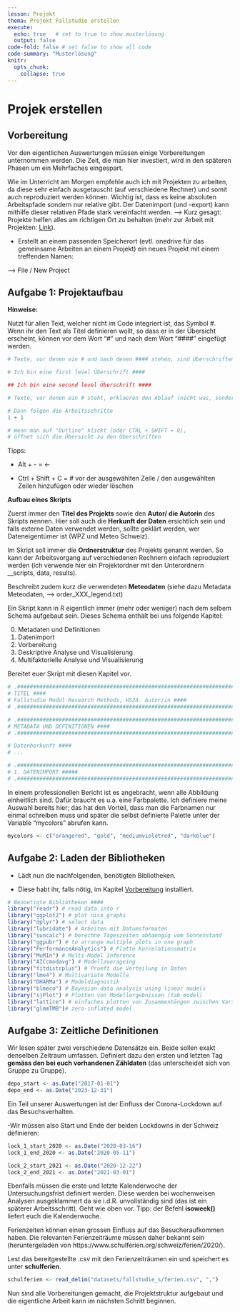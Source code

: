 ```yaml
---
lesson: Projekt
thema: Projekt Fallstudie erstellen
execute: 
  echo: true   # set to true to show musterlösung
  output: false
code-fold: false # set false to show all code
code-summary: "Musterlösung"
knitr:
  opts_chunk: 
    collapse: true
---
```


# Projek erstellen


## Vorbereitung

Vor den eigentlichen Auswertungen müssen einige Vorbereitungen unternommen werden. Die Zeit, die man hier investiert, wird in den späteren Phasen um ein Mehrfaches eingespart. 

Wie im Unterricht am Morgen empfehle auch ich mit Projekten zu arbeiten, da diese sehr einfach ausgetauscht (auf verschiedene Rechner) und somit auch reproduziert werden können. Wichtig ist, dass es keine absoluten Arbeitspfade sondern nur relative gibt. Der Datenimport (und -export) kann mithilfe dieser relativen Pfade stark vereinfacht werden. --> Kurz gesagt: Projekte helfen alles am richtigen Ort zu behalten (mehr zur Arbeit mit Projekten: [Link](https://support.rstudio.com/hc/en-us/articles/200526207-Using-Projects)).

- Erstellt an einem passenden Speicherort (evtl. onedrive für das gemeinsame Arbeiten an einem Projekt) ein neues Projekt mit einem treffenden Namen:

--> File / New Project

## Aufgabe 1: Projektaufbau

__Hinweise:__

Nutzt für allen Text, welcher nicht im Code integriert ist, das Symbol #. Wenn ihr den Text als Titel definieren wollt, so dass er in der Übersicht erscheint, können vor dem Wort "#" und nach dem Wort "####" eingefügt werden.

```r
# Texte, vor denen ein # und nach denen #### stehen, sind Überschriften

# Ich bin eine first level Überschrift ####

## Ich bin eine second level Überschrift ####

# Texte, vor denen ein # steht, erklaeren den Ablauf (nicht was, sondern warum)

# Dann folgen die Arbeitsschritte
1 + 1

# Wenn man auf "Outline" klickt (oder CTRL + SHIFT + O),
# öffnet sich die Übersicht zu den Überschriften
```

Tipps: 

- Alt + - = <- 

- Ctrl + Shift + C = # vor der ausgewählten Zeile / den ausgewählten Zeilen hinzufügen oder wieder löschen

__Aufbau eines Skripts__

Zuerst immer den __Titel des Projekts__ sowie den __Autor/ die Autorin__ des Skripts nennen. Hier soll auch die __Herkunft der Daten__ ersichtlich sein und falls externe Daten verwendet werden, sollte geklärt werden, wer Dateneigentümer ist (WPZ und Meteo Schweiz).

Im Skript soll immer die __Ordnerstruktur__ des Projekts genannt werden. So kann der Arbeitsvorgang auf verschiedenen Rechnern einfach reproduziert werden (ich verwende hier ein Projektordner mit den Unterordnern __scripts, data, results).

Beschreibt zudem kurz die verwendeten __Meteodaten__ (siehe dazu Metadata Meteodaten, --> order_XXX_legend.txt)

Ein Skript kann in R eigentlich immer (mehr oder weniger) nach dem selbem Schema aufgebaut sein. Dieses Schema enthält bei uns folgende Kapitel: 

0) Metadaten und Definitionen
1) Datenimport
2) Vorbereitung 
3) Deskriptive Analyse und Visualisierung 
4) Multifaktorielle Analyse und Visualisierung

Bereitet euer Skript mit diesen Kapitel vor.

```r
# .###########################################################################################
# TITEL ####
# Fallstudie Modul Research Methods, HS24. Autor/in ####
# .##########################################################################################

# .##########################################################################################
# METADATA UND DEFINITIONEN ####
# .##########################################################################################

# Datenherkunft ####
# ...

# .##########################################################################################
# 1. DATENIMPORT #####
# .##########################################################################################

```

In einem professionellen Bericht ist es angebracht, wenn alle Abbildung einheitlich sind. Dafür braucht es u.a. eine Farbpalette. Ich definiere meine Auswahl bereits hier; das hat den Vorteil, dass man die Farbnamen nur einmal schreiben muss und später die selbst definierte Palette unter der Variable "mycolors" abrufen kann.

```r
mycolors <- c("orangered", "gold", "mediumvioletred", "darkblue")
```


## Aufgabe 2: Laden der Bibliotheken

- Lädt nun die nachfolgenden, benötigten Bibliotheken.

- Diese habt ihr, falls nötig, im Kapitel [Vorbereitung] installiert.

```r
# Benoetigte Bibliotheken ####
library("readr") # read data into r
library("ggplot2") # plot nice graphs
library("dplyr") # select data
library("lubridate") # Arbeiten mit Datumsformaten
library("suncalc") # berechne Tageszeiten abhaengig vom Sonnenstand
library("ggpubr") # to arrange multiple plots in one graph
library("PerformanceAnalytics") # Plotte Korrelationsmatrix
library("MuMIn") # Multi-Model Inference
library("AICcmodavg") # Modellaverageing
library("fitdistrplus") # Prueft die Verteilung in Daten
library("lme4") # Multivariate Modelle
library("DHARMa") # Modeldiagnostik
library("blmeco") # Bayesian data analysis using linear models
library("sjPlot") # Plotten von Modellergebnissen (tab_model)
library("lattice") # einfaches plotten von Zusammenhängen zwischen Variablen
library("glmmTMB")# zero-inflated model
```

## Aufgabe 3: Zeitliche Definitionen

Wir lesen später zwei verschiedene Datensätze ein. Beide sollen exakt denselben Zeitraum umfassen. Definiert dazu den ersten und letzten Tag __gemäss den bei euch vorhandenen Zähldaten__ (das unterscheidet sich von Gruppe zu Gruppe).

```r
depo_start <- as.Date("2017-01-01")
depo_end <- as.Date("2023-12-31")
```


Ein Teil unserer Auswertungen ist der Einfluss der Corona-Lockdown auf das Besuchsverhalten. 

-Wir müssen also Start und Ende der beiden Lockdowns in der Schweiz definieren:

```r
lock_1_start_2020 <- as.Date("2020-03-16")
lock_1_end_2020 <- as.Date("2020-05-11")

lock_2_start_2021 <- as.Date("2020-12-22")
lock_2_end_2021 <- as.Date("2021-03-01")
```

Ebenfalls müssen die erste und letzte Kalenderwoche der Untersuchungsfrist definiert werden. Diese werden bei wochenweisen Analysen ausgeklammert da sie i.d.R. unvollständig sind (das ist ein späterer Arbeitsschritt). Geht wie oben vor. Tipp: der Befehl __isoweek()__ liefert euch die Kalenderwoche.

Ferienzeiten können einen grossen Einfluss auf das Besucheraufkommen haben. Die relevanten Ferienzeiträume müssen daher bekannt sein (heruntergeladen von https://www.schulferien.org/schweiz/ferien/2020/). 

Lest das bereitgestellte .csv mit den Ferienzeiträumen ein und speichert es unter __schulferien__.

```r
schulferien <- read_delim("datasets/fallstudie_s/ferien.csv", ",")
```

Nun sind alle Vorbereitungen gemacht, die Projektstruktur aufgebaut und die eigentliche Arbeit kann im nächsten Schritt beginnen.
